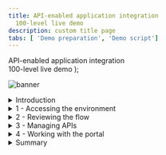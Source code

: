 ```yaml
---
title: API-enabled application integration
  100-level live demo
description: custom title page
tabs: [ 'Demo preparation', 'Demo script']
---
```


  <span>
    API-enabled application integration <br /> 100-level live demo
  </span>
);

![banner](./images/100-INT-API-enabled-script-GitHub-banner-short.jpg)

<span id="place1"></span>
<details>

<summary>Introduction</summary>
<br/>
Automating customer interactions can remove manual steps, data entry into multiple different applications, and potential errors and delays – all of which are additional costs to your business. This demo automates a series of steps to: obtain and validate input information from a customer with a concern, open a case in Salesforce, attach the incoming information to the case, analyze the tone of the situation, and respond to the customer with the case number and expected date for resolution.<br/><br/>To automate this customer interaction, we will use both APIs and integrations to back-end applications. The demo scenario is related to a car repair, but this is just an example. The same techniques are applicable to your environment in support of your customers.<br/>
<br/>
Let’s get started!
<br/><br/>

(Demo slides [here](./CustomerInteractionsSlides.pptx))
<br/>
(Printer-ready PDF of demo script <a href="./100-Integration-Demo-Script.pdf" target="_blank" rel="noreferrer">here</a>)
<br/>
</details>

<details>
<summary>1 - Accessing the environment</summary>

<br/>

**Note**: There is a known issue with Firefox when trying to access the API. For the best user experience, we recommend that you use the latest version of Safari or Chrome.

<br/>

| **1.1** | **Log in Cloud Pak for Integration** |
| :--- | :--- |
| **Narration** | Let’s see IBM Cloud Pak for Integration in action. I have a cloud version of the product on IBM Cloud. Let me log in here. &nbsp; &nbsp; &nbsp; &nbsp; &nbsp; &nbsp; &nbsp; &nbsp; &nbsp; &nbsp; &nbsp; &nbsp; &nbsp; &nbsp; &nbsp; &nbsp; &nbsp; &nbsp; &nbsp; &nbsp; &nbsp; &nbsp; &nbsp; &nbsp; &nbsp; &nbsp; &nbsp; &nbsp; &nbsp; &nbsp; &nbsp; &nbsp; &nbsp; &nbsp; &nbsp; &nbsp; &nbsp; &nbsp; &nbsp; &nbsp; &nbsp; &nbsp; &nbsp; &nbsp; &nbsp; &nbsp; &nbsp; &nbsp; &nbsp; &nbsp; &nbsp; &nbsp; &nbsp; &nbsp; &nbsp; &nbsp; &nbsp; &nbsp; &nbsp; &nbsp; &nbsp; &nbsp; &nbsp; &nbsp; &nbsp; &nbsp; &nbsp; &nbsp; &nbsp; &nbsp; &nbsp; &nbsp; &nbsp; &nbsp; &nbsp; &nbsp; &nbsp; &nbsp; &nbsp; &nbsp; &nbsp; &nbsp; |
| **Actions** | 1.1.1.Open **Cloud Pak for Integration**. Click **Enterprise LDAP**.<br/><br/>![login1](./images/100-api-demo-1-1-1.png)<br/><br/>1.1.2.**Log in** with your **username** and **password**.<br/><br/>![login2](./images/100-api-demo-1-1-2.png)<br/><br/>|

| **1.2** | **Cloud Pak for Integration home** |
| :--- | :--- |
| **Narration** | Welcome to IBM Cloud Pak for Integration! We’re now at the home screen showing all the capabilities of the pak, brought together in one place. Specialized integration capabilities — for API management, application integration, messaging and more — are built on top of powerful automation services. Let’s see the integration capabilities available in Cloud Pak for Integration. |
| **Actions** | 1.2.1.Show the **Home page** (1). Open the **Menu** (2) and click on **Administration > Integration Capabilities** (3).<br/><br/>![home](./images/100-api-demo-1-2-1.png)<br/><br/>|

| **1.3** | **Integration capabilities** |
| :--- | :--- |
| **Narration** | As you can see, you are able to access all the integration capabilities your team needs through a single interface. These include API management, application integration, enterprise messaging, events, and high-speed transfer. In this demo, to automate customer interactions with our company, we will use App Connect for application integration, API Connect for API management, and the Asset Repository as our centralized hub for allowing our teams to work together with integration assets. Let’s open our App Connect Designer. |
| **Actions** | 1.3.1.Show the **Integration Capabilities** page. Open the Designer (**ace-designer-demo**).<br/><br/>![integration capabilities](./images/100-api-demo-1-3-1.png) <br/><br/>|

**[Go to top](#place1)**

</details>

<details>
<summary>2 - Reviewing the flow</summary>

<br/>

| **2.1** | **Select flow and review properties** |
| :--- | :--- |
| **Narration** | Here we are in the designer tooling. This is where we can create all our API integration flows and manage our connectivity to our services and endpoints. We have a pre-created flow about a customer interaction scenario, let’s use it to simplify our demonstration. These are the fields we are going to use for our API. Note that we tell our API which field is the key – in our case, CaseReference. Let's check the operations. |
| **Actions** | 2.1.1.Select **Car Insurance Cognitive API Lab Short V2** flow.<br/><br/>![review1](./images/100-api-demo-2-1-1.png)<br/><br/>2.1.2.Show the **Properties view**.Click on **Operations**.<br/><br/>![review1](./images/100-api-demo-2-1-2.png)<br/><br/>|

| **2.2** | **Reviewing operations** |
| :--- | :--- |
| **Narration** | In the operations view are the actions that the API exposes along with the data. In this demo, we’re going to build just one operation – “Create Car Repair Claim”. We can add more later if we wish. Let’s check the flow logic. |
| **Actions** | 2.2.1.Show the **Operations view**. Click on **View flow**.<br/><br/> ![review2](./images/100-api-demo-2-2-1.png)<br/><br/>|

| **2.3** | **Reviewing the flow** |
| :--- | :--- |
| **Narration** | Here we have our demo flow. In the designer flow editor, we can edit and change our flow. We are a car repair company that wants to create an API that will enable customers to send us photos of their cars along with descriptions of what needs to be done with them. With this information, we will create a case in Salesforce while using Watson to analyze if the customer is angry or upset. Let’s explore our flow in detail. |
| **Actions** | 2.3.1.Explain the **flow** and scroll through all of the **connectors** in the flow. Open the **Request** by clicking the **first step** of the flow. <br/><br/>![review2](./images/100-api-demo-2-3-1.png)<br/><br/>|

| **2.4** | **Reviewing a request** |
| :--- | :--- |
| **Narration** | Our flow starts by receiving the customer’s car repair request with photo via an API. Designer automatically creates an API “Request” and “Response” for your API flow. &nbsp; &nbsp; &nbsp; &nbsp; &nbsp; &nbsp; &nbsp; &nbsp; &nbsp; &nbsp; &nbsp; &nbsp; &nbsp; &nbsp; &nbsp; &nbsp; &nbsp; &nbsp; &nbsp; &nbsp; &nbsp; &nbsp; &nbsp; &nbsp; &nbsp; &nbsp; &nbsp; &nbsp; &nbsp; &nbsp; &nbsp; &nbsp; &nbsp; &nbsp; &nbsp; &nbsp; &nbsp; &nbsp; &nbsp; &nbsp; &nbsp; &nbsp; &nbsp; &nbsp; &nbsp; &nbsp; &nbsp; &nbsp; &nbsp; &nbsp;|
| **Actions** | 2.4.1.Show the **Request** dialog (1). Click to open the **IF** step (2). <br/><br/>![review3](./images/100-api-demo-2-4-1.png) <br/><br/> |

| **2.5** | **Checking the photo** |
| :--- | :--- |
| **Narration** | Second, we validate the photo. Here, we have a simple IF statement, that checks if the PhotoOfCar is empty. If it is not empty, we move forward to retrieve contacts by connecting to Salesforce. |
| **Actions** | 2.5.1.Explore the **IF** step (1). Click on **Salesforce Connector - Retrieve contacts** (2). <br/><br/>![review5](./images/100-api-demo-2-5-1.png)<br/><br/> |

| **2.6 ** | **Retrieving contacts** |
| :--- | :--- |
| **Narration** | Third, we use a connector to create a case in Salesforce with the data from the API. This case is where we store the details and progress of our repair. We are using a hard-coded contact name: ‘Andy Young’. He’s the contact for the insurance company that sends customers. Salesforce Developer Accounts have a prepopulated set of data that you can use to test. ‘Andy Young’ is one of those prepopulated contacts. |
| **Actions** | 2.6.1.Explore the **Salesforce Connector - Retrieve contacts** (1). Click on the **Salesforce – Create case** node (2). <br/><br/> ![contacts1](./images/100-api-demo-2-6-1.png) <br/><br/>|

| **2.7** | **Creating a case** |
| :--- | :--- |
| **Narration** | Now that we have the ID that we need, let’s create our Salesforce case. Note that we just re-use the same Salesforce connector but with a different operation and data. Here we can see that our contact ID comes from the previous ‘retrieve contact’ Salesforce call. The name and email address come from the API request. The connector ‘knows’ that fields like ‘Case Type’ have a limited number of values in Salesforce – so it automatically converts them into pull-down lists of values you can choose. |
| **Actions** | 2.7.1.Explore the **Salesforce – Create case** node (1). Open the **Salesforce - Create Attachment** node (2). <br/><br/> ![review7](./images/100-api-demo-2-7-1.png) <br/><br/> |

| **2.8** | **Creating an attachment** |
| :--- | :--- |
| **Narration** | To add a photograph, we need to create a Salesforce attachment. That will be easy, since we just use the connector again. Note that we use the Case ID that is a returned value from the ‘Create Case’ connector call – it’s been kept in the flow automatically. We send the PhotoOfCar as a base64 string and we tell Salesforce that the content type is image/jpeg. Moving forward to the next step, we want to understand the tone of the request. Is the customer angry? We will use the IBM Watson Tone Analyzer node to understand the situation better. |
| **Actions** | 2.8.1.Explore the **Salesforce – Create Attachment node** (1). Open the **IBM Watson Tone Analyzer** node (2). <br/><br/> ![review8](./images/100-api-demo-2-8-1.png) <br/><br/> |

| **2.9** | **Analyzing the description** |
| :--- | :--- |
| **Narration** | Here, the Watson Tone Analyzer service analyzes the tone of the information provided by the customer. This can identify if the customer is angry or upset, allowing us to better tailor our response. |
| **Actions** | 2.9.1.Explore the **Watson Tone Analyzer** connector (1). Open the **Salesforce - Create case comment** (2). <br/><br/> ![review9](./images/100-api-demo-2-9-1.png) <br/><br/> |

| **2.10** | **Creating a case comment** |
| :--- | :--- |
| **Narration** | Now we’ll add a comment to the case with the Salesforce connector and supply the tone name returned from Watson into the body of the comment. &nbsp; &nbsp; &nbsp; &nbsp; &nbsp; &nbsp; &nbsp; &nbsp; &nbsp; &nbsp; &nbsp; &nbsp; &nbsp; &nbsp; &nbsp; &nbsp; &nbsp; &nbsp; &nbsp; &nbsp; &nbsp; &nbsp; &nbsp; &nbsp; &nbsp; &nbsp; &nbsp; &nbsp; &nbsp; &nbsp; &nbsp; &nbsp; &nbsp; &nbsp; &nbsp; &nbsp; |
| **Actions** | 2.10.1.Explore the **Salesforce – Create case comment** node (1). Open the **Response** (2). <br/><br/> ![review10](./images/100-api-demo-2-10-1.png) <br/><br/>|

| **2.11** | **Responding to the customer** |
| :--- | :--- |
| **Narration** | Here we have the response that we submit to the customer after the API call. This response includes their Salesforce case reference for future enquiries, an estimate of how long it will take to repair, and also how much it will cost. Great! Our API is running in our Integration Runtime. Later, we will test this API using the Developer Portal. But now let's explore another great capability API Manager. Let's see the benefits to have an API Manager to control our API lifecycle! |
| **Actions** | 2.11.1.Explore the **Response** dialog (1). Click **Done** (2). <br/><br/>![review11](./images/100-api-demo-2-11-1.png)<br/><br/> |

**[Go to top](#place1)**

</details>

<details>
<summary>3 - Managing APIs</summary>

<br/>

| **3.1** | **Accessing API Connect** |
| :--- | :--- |
| **Narration** | Now, let's open API management component inside the Cloud Pak for Integration - API Connect. IBM API Connect is an integrated API management offering, with capabilities and tooling for all phases of the API lifecycle. Key steps of the API lifecycle include create, secure, manage, socialize, and analyze. API Connect has four major components: API Manager, Analytics, Developer Portal, and Gateway. Now, let's explore the API Manager. |
| **Actions** | 3.1.1.Open the **Menu** (1) and on **Run** (2) section, select **APIs** (3)<br/><br/>![](./images/100-api-demo-3-1-1.png) <br/><br/>3.1.2.In the *API Connect* page, click **openldap Outcomes**.<br/><br/>![](./images/100-api-demo-3-1-2.png)<br/><br/>3.1.3.**Log in** with your Outcomes user and password.<br/><br/> ![](./images/100-api-demo-3-1-3.png)<br/><br/> |

| **3.2** | **Developing an API** |
| :--- | :--- |
| **Narration** | Let's check our API here in API manager. To simplify the demo, our API is pre-assembled here in the API Manager. In the develop page, we are able to edit, assemble, secure and test APIs. In the security definitions, we can control client access to API endpoints, for example using API key validation. |
| **Actions** | 3.2.1.Click **Develop APIs and Products**.<br/><br/>![](./images/100-api-demo-3-2-1.png)<br/><br/>3.2.2.Click **Car_Insurance_Cognitive_API_Lab_Short_V2**.<br/><br/>![](./images/100-api-demo-3-2-2.png)<br/><br/>3.2.3.Open **Security Schemes** (1). Explore the **Security Schemes** page (2). Then, click **Develop** on breadcrumbs (3) <br/><br/>![](./images/100-api-demo-3-2-3.png)<br/><br/> |


| **3.3** | **Developing a product** |
| :--- | :--- |
| **Narration** | Now, let's see how we package our APIs using products for publishing to consumers. To simplify the demo, our product is already created here in the API Manager. Products are packages that contain both the APIs and the accompanying plans. The providers use plans to control access to APIs and to manage API usage. Plans can use differing rate limits to provide different levels of service to API consumers. In our product, we already have two plans, the Gold and the default plan. We can have multiple plans for different consumers, for example we can add approval steps for consumers when they sign up or we can allocate them plans as a provider. For example, our Gold Plan permits up to 100 calls per minute. Great our API and Projects are ready to be published for our API consumers. |
| **Actions** | 3.3.1.Click **Products** (1). Click **Car Repair APIs** product (2).<br/><br/>![](./images/100-api-demo-3-3-1.png)<br/><br/>3.3.2.Open the **Plans** (1) tab. Open the context menu of **Gold Plan** and select **Edit** (2).<br/><br/>![](./images/100-api-demo-3-3-2.png)<br/><br/>3.3.3.Explore the **Rate Limits** section.<br/><br/>![](./images/100-api-demo-3-3-3.png)<br/><br/>3.3.4.Just show how simple is to publish the Product and API, clicking **Menu > Publish**. *Note: you don't need to publish, because the product is already published.*<br/><br/> ![](./images/100-api-demo-3-3-4.png)<br/><br/> |

**[Go to top](#place1)**

</details>

<details>
<summary>4 - Working with the portal</summary>

<br/>

| **4.1** | **Accessing the portal** |
| :--- | :--- |
| **Narration** | For this demo, our API is already published. Now we need to make sure that our API consumers can discover it and use it. Our Portal allows potential API consumers to view the APIs, sign up and subscribe to plans in a self-service manner, test the APIs, download the OpenAPI - Swagger documents and more. Let’s get our portal URL and sign up as a Consumer of our API using Portal Self-Service. |
| **Actions** | 4.1.1.On the left navigator menu, open **Manage** page (1). Open the **Sandbox** catalog (2).<br/><br/>![](./images/100-api-demo-4-1-1.png)<br/><br/>4.1.2.Open the **Catalog settings** (1). Click **Portal** (2). Copy the **Portal URL** (3).<br/><br/>![](./images/100-api-demo-4-1-2.png)<br/><br/>4.1.3.Open a new Browser tab and access the Portal URL. Create a developer account by clicking **Create account**.<br/><br/>![](./images/100-api-demo-4-1-3.png)<br/><br/>4.1.4.Use your personal email to complete the registration<br/><br/>![](./images/100-api-demo-4-1-4.png)<br/><br/>4.1.5.You need to access your email to accept the invitation, and then **sign in**. <br/><br/>![](./images/100-api-demo-4-1-5.png)<br/><br/> |

| **4.2** | **Creating a new app** |
| :--- | :--- |
| **Narration** | As a Consumer/Developer, we’re going to create a new application in the Portal. This will give us an API key so we can call our APIs. We just need to give an Application Title and copy the API Key and Secret. |
| **Actions** | 4.2.1.Click **Create a new App**. <br/><br/>![](./images/100-api-demo-4-2-1.png)<br/><br/>4.2.2.Enter **"Car Repair Application"** as *App Title* (1). Click **Save** (2)<br/><br/>![](./images/100-api-demo-4-2-2.png)<br/><br/>4.2.3. On the credentials dialog, click **OK**.<br/><br/>![](./images/100-api-demo-4-2-3.png)<br/><br/>4.2.4.On the **Subscription** tab, copy the Client ID.<br/><br/>![](./images/100-api-demo-4-2-4.png)<br/><br/> |

| **4.3** | **Subscribing to the API** |
| :--- | :--- |
| **Narration** | We’ve not subscribed to any APIs, let’s do it now. There’s only one API Product to subscribe to in our demo – normally there would be many. Now that we selected our API product, we can see the plans available. You’ll need to hover over to get the limits – we want the gold plan. We want to subscribe to the plan – but which application do we want to use to subscribe? We can have many applications but, in this demo, we’ve only created one. So, we just need to select the App that we created earlier and confirm our subscription. And Done - we are subscribed to our API! |
| **Actions** | 4.3.1.Click **Why not browse the available APIs?**.<br/><br/>![](./images/100-api-demo-4-3-1.png)<br/><br/>4.3.2.Click **Car Repair APIs 1.0.0**.<br/><br/>![](./images/100-api-demo-4-3-2.png)<br/><br/>4.3.3.On *Gold Plan* section, click on **Select** button.<br/><br/>![](./images/100-api-demo-4-3-3.png)<br/><br/>4.3.4.Select the **Car Repair Application**.<br/><br/>![](./images/100-api-demo-4-3-4.png)<br/><br/>4.3.5.Confirm the subscription by clicking **Next**.<br/><br/>![](./images/100-api-demo-4-3-5.png)<br/><br/>4.3.6.Click **Done**.<br/><br/>![](./images/100-api-demo-4-3-6.png)<br/><br/> |

| **4.4** | **Testing the API** |
| :--- | :--- |
| **Narration** | We’re now back at the product screen. Let’s explore our API here. From the Overview page, we can download the OpenAPI Document and get the API Endpoint. Note the portal has everything you need to call your API, it’s even generated clients in various languages for you to copy/paste into your calling application. You can try the API on the Try it area. Using the Generate button, the portal generates a request with random sample data for you. Now, let’s test it. Great, we got a response, our API is running, and we’ve gone through the gateway to access it. |
| **Actions** | 4.4.1.Click on the **Car_Insurance API** itself.<br/><br/>![](./images/100-api-demo-4-4-1.png)<br/><br/>4.4.2.Open the **POST/CarRepairClaim**.<br/><br/>![](./images/100-api-demo-4-4-2.png)<br/><br/>4.4.3.Explore the **Example request** area.<br/><br/>![](./images/100-api-demo-4-4-3.png)<br/><br/>4.4.4.Open the **Try it** tab.<br/><br/>![](./images/100-api-demo-4-4-4.png)<br/><br/>4.4.5.Click **Generate** (1) and Click **Send** (2).<br/><br/>![](./images/100-api-demo-4-4-5.png)<br/><br/>4.4.6. Explore the **Response**.<br/><br/>![](./images/100-api-demo-4-4-6.png)<br/><br/> |

| **4.5** | **Viewing the API statistics** |
| :--- | :--- |
| **Narration** | We can see our API statistics in the Portal. We just need to select our APP, and here we can see all the API calls, including any possible errors. If you make more calls, you’ll see larger statistic results. |
| **Actions** | 4.5.1.Click on **Apps** on the top menu.<br/><br/>![](./images/100-api-demo-4-5-1.png)<br/><br/>4.5.2.Click on the **Car Repair Application**.<br/><br/>![](./images/100-api-demo-4-5-2.png)<br/><br/>4.5.3.Explore the API stats.<br/><br/>![](./images/100-api-demo-4-5-3.png)<br/><br/> |

**[Go to top](#place1)**

</details>

<details>
<summary>Summary</summary>

<br/>
Let’s summarize what we’ve done today.  In the demo we:<br/><ul><li>Accessed the Cloud Pak for Integration environment and explored the capabilities</li><li>Reviewed the automated customer interactions integration flow</li><li>Managed access to the flow as an API and set up the security and rate limits</li><li>Demonstrated how a developer can use the API Portal to perform self-service consumption of the API</li></ul><br/><br/>From a business perspective we used APIs and application integrations to automate a series of steps to: obtain and validate input information from a customer with a concern, open a case in Salesforce, attach the incoming information to the case, analyze the tone of the situation, and respond to the customer with the case number and expected date for resolution. <br/><br/>The customer expressing a concern or needing assistance obtains rapid response to their interaction and the confidence that your business is handling their request. <br/><br/>

(Demo slides [here](./slides.pptx))
<br/><br/>

**[Go to top](#place1)**

</details>
